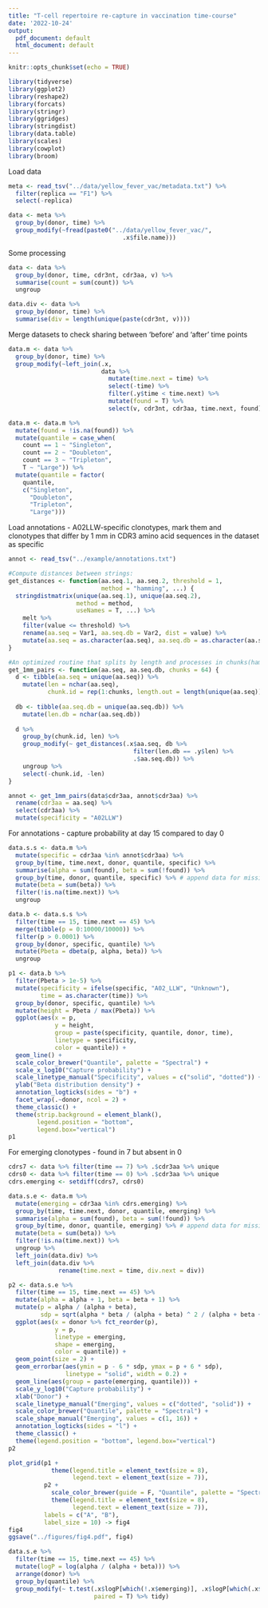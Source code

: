 ```yaml
---
title: "T-cell repertoire re-capture in vaccination time-course"
date: '2022-10-24'
output:
  pdf_document: default
  html_document: default
---
```


```r
knitr::opts_chunk$set(echo = TRUE)

library(tidyverse)
library(ggplot2)
library(reshape2)
library(forcats)
library(stringr)
library(ggridges)
library(stringdist)
library(data.table)
library(scales)
library(cowplot)
library(broom)
```

Load data

```r
meta <- read_tsv("../data/yellow_fever_vac/metadata.txt") %>%
  filter(replica == "F1") %>%
  select(-replica)

data <- meta %>%
  group_by(donor, time) %>%
  group_modify(~fread(paste0("../data/yellow_fever_vac/",
                                .x$file.name)))
```

Some processing

```r
data <- data %>%
  group_by(donor, time, cdr3nt, cdr3aa, v) %>%
  summarise(count = sum(count)) %>% 
  ungroup
```

```r
data.div <- data %>%
  group_by(donor, time) %>%
  summarise(div = length(unique(paste(cdr3nt, v))))
```

Merge datasets to check sharing between 'before' and 'after' time points

```r
data.m <- data %>%
  group_by(donor, time) %>%
  group_modify(~left_join(.x,
                          data %>%
                            mutate(time.next = time) %>%
                            select(-time) %>%
                            filter(.y$time < time.next) %>%
                            mutate(found = T) %>%
                            select(v, cdr3nt, cdr3aa, time.next, found)))

data.m <- data.m %>%
  mutate(found = !is.na(found)) %>%
  mutate(quantile = case_when(
    count == 1 ~ "Singleton",
    count == 2 ~ "Doubleton",
    count == 3 ~ "Tripleton",
    T ~ "Large")) %>%
  mutate(quantile = factor(
    quantile,
    c("Singleton", 
      "Doubleton",
      "Tripleton",
      "Large")))
```

Load annotations - A02LLW-specific clonotypes, mark them and clonotypes that differ by 1 mm
in CDR3 amino acid sequences in the dataset as specific

```r
annot <- read_tsv("../example/annotations.txt")

#Compute distances between strings:
get_distances <- function(aa.seq.1, aa.seq.2, threshold = 1,
                          method = "hamming", ...) {
  stringdistmatrix(unique(aa.seq.1), unique(aa.seq.2), 
                   method = method,
                   useNames = T, ...) %>%
    melt %>%
    filter(value <= threshold) %>%
    rename(aa.seq = Var1, aa.seq.db = Var2, dist = value) %>%
    mutate(aa.seq = as.character(aa.seq), aa.seq.db = as.character(aa.seq.db))
}

#An optimized routine that splits by length and processes in chunks(hamming only):
get_1mm_pairs <- function(aa.seq, aa.seq.db, chunks = 64) {
  d <- tibble(aa.seq = unique(aa.seq)) %>%
    mutate(len = nchar(aa.seq),
           chunk.id = rep(1:chunks, length.out = length(unique(aa.seq))))
  
  db <- tibble(aa.seq.db = unique(aa.seq.db)) %>%
    mutate(len.db = nchar(aa.seq.db)) 
  
  d %>%
    group_by(chunk.id, len) %>%
    group_modify(~ get_distances(.x$aa.seq, db %>% 
                                   filter(len.db == .y$len) %>%
                                   .$aa.seq.db)) %>%
    ungroup %>%
    select(-chunk.id, -len) 
}

annot <- get_1mm_pairs(data$cdr3aa, annot$cdr3aa) %>%
  rename(cdr3aa = aa.seq) %>%
  select(cdr3aa) %>%
  mutate(specificity = "A02LLW")
```

For annotations - capture probability at day 15 compared to day 0

```r
data.s.s <- data.m %>%
  mutate(specific = cdr3aa %in% annot$cdr3aa) %>%
  group_by(time, time.next, donor, quantile, specific) %>%
  summarise(alpha = sum(found), beta = sum(!found)) %>%
  group_by(time, donor, quantile, specific) %>% # append data for missing clonotypes
  mutate(beta = sum(beta)) %>%
  filter(!is.na(time.next)) %>%
  ungroup

data.b <- data.s.s %>%
  filter(time == 15, time.next == 45) %>%
  merge(tibble(p = 0:10000/10000)) %>%
  filter(p > 0.0001) %>%
  group_by(donor, specific, quantile) %>%
  mutate(Pbeta = dbeta(p, alpha, beta)) %>%
  ungroup
```

```r
p1 <- data.b %>%
  filter(Pbeta > 1e-5) %>%
  mutate(specificity = ifelse(specific, "A02_LLW", "Unknown"),
         time = as.character(time)) %>%
  group_by(donor, specific, quantile) %>%
  mutate(height = Pbeta / max(Pbeta)) %>%
  ggplot(aes(x = p, 
             y = height,
             group = paste(specificity, quantile, donor, time),
             linetype = specificity,
             color = quantile)) +
  geom_line() +
  scale_color_brewer("Quantile", palette = "Spectral") +
  scale_x_log10("Capture probability") +
  scale_linetype_manual("Specificity", values = c("solid", "dotted")) +
  ylab("Beta distribution density") +
  annotation_logticks(sides = "b") +
  facet_wrap(.~donor, ncol = 2) +
  theme_classic() +
  theme(strip.background = element_blank(),
        legend.position = "bottom", 
        legend.box="vertical")
p1
```

For emerging clonotypes - found in 7 but absent in 0

```r
cdrs7 <- data %>% filter(time == 7) %>% .$cdr3aa %>% unique
cdrs0 <- data %>% filter(time == 0) %>% .$cdr3aa %>% unique
cdrs.emerging <- setdiff(cdrs7, cdrs0)
```

```r
data.s.e <- data.m %>%
  mutate(emerging = cdr3aa %in% cdrs.emerging) %>%
  group_by(time, time.next, donor, quantile, emerging) %>%
  summarise(alpha = sum(found), beta = sum(!found)) %>%
  group_by(time, donor, quantile, emerging) %>% # append data for missing clonotypes
  mutate(beta = sum(beta)) %>%
  filter(!is.na(time.next)) %>%
  ungroup %>%
  left_join(data.div) %>%
  left_join(data.div %>%
              rename(time.next = time, div.next = div))
```

```r
p2 <- data.s.e %>%
  filter(time == 15, time.next == 45) %>%
  mutate(alpha = alpha + 1, beta = beta + 1) %>%
  mutate(p = alpha / (alpha + beta),
         sdp = sqrt(alpha * beta / (alpha + beta) ^ 2 / (alpha + beta + 1))) %>%
  ggplot(aes(x = donor %>% fct_reorder(p), 
             y = p,
             linetype = emerging,
             shape = emerging,
             color = quantile)) +
  geom_point(size = 2) +
  geom_errorbar(aes(ymin = p - 6 * sdp, ymax = p + 6 * sdp), 
                linetype = "solid", width = 0.2) +
  geom_line(aes(group = paste(emerging, quantile))) +
  scale_y_log10("Capture probability") +
  xlab("Donor") +
  scale_linetype_manual("Emerging", values = c("dotted", "solid")) +
  scale_color_brewer("Quantile", palette = "Spectral") +
  scale_shape_manual("Emerging", values = c(1, 16)) +
  annotation_logticks(sides = "l") +
  theme_classic() +
  theme(legend.position = "bottom", legend.box="vertical")
p2
```

```r
plot_grid(p1 +  
            theme(legend.title = element_text(size = 8), 
                  legend.text = element_text(size = 7)),
          p2 + 
            scale_color_brewer(guide = F, "Quantile", palette = "Spectral") +
            theme(legend.title = element_text(size = 8), 
                  legend.text = element_text(size = 7)),
          labels = c("A", "B"),
          label_size = 10) -> fig4
fig4
ggsave("../figures/fig4.pdf", fig4)
```

```r
data.s.e %>%
  filter(time == 15, time.next == 45) %>%
  mutate(logP = log(alpha / (alpha + beta))) %>%
  arrange(donor) %>%
  group_by(quantile) %>%
  group_modify(~ t.test(.x$logP[which(!.x$emerging)], .x$logP[which(.x$emerging)],
                        paired = T) %>% tidy)
```

```r

```
